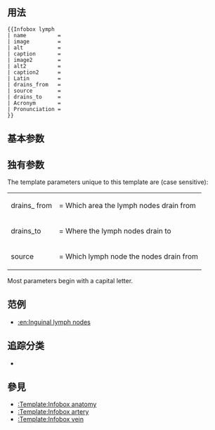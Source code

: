 {{NoteTA|G1=MediaWiki}}{{Documentation subpage}}<!-- 在本行下編輯模板說明 -->
{{lua|Module:Check for unknown parameters}}

==用法==
<pre>
{{Infobox lymph
| name          =
| image         =
| alt           =
| caption       =
| image2        =
| alt2          =
| caption2      =
| Latin         =
| drains_from   =
| source        =
| drains_to     =
| Acronym       = 
| Pronunciation = 
}}
</pre>

==基本参数==
{{Infobox anatomy/doc/transcludetable}}

==独有参数==
The template parameters unique to this template are (case sensitive):
{|
|-
| drains_ from ||= Which area the lymph nodes drain from 
|-
| drains_to ||= Where the lymph nodes drain to
|-
| source ||= Which lymph node the nodes drain from 
|}
Most parameters begin with a capital letter.

== 范例 ==
* [[:en:Inguinal lymph nodes]]

== 追踪分类 ==
* {{clc|使用過時參數的醫學信息模板}}

== 參見 ==
* [[:Template:Infobox anatomy]]
* [[:Template:Infobox artery]]
* [[:Template:Infobox vein]]

<includeonly>{{Sandbox other||
<!-- 本行下加入模板的分類，跨維基連結加入Wikidata（參見[[Wikipedia:Wikidata]]） -->
[[Category:解剖學信息框模板|L]]
[[Category:使用维基数据信息的模板]]
}}</includeonly>